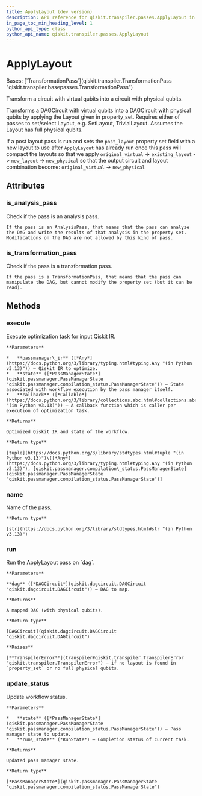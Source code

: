 ```yaml
---
title: ApplyLayout (dev version)
description: API reference for qiskit.transpiler.passes.ApplyLayout in the dev version of qiskit
in_page_toc_min_heading_level: 1
python_api_type: class
python_api_name: qiskit.transpiler.passes.ApplyLayout
---
```


# ApplyLayout

<Class id="qiskit.transpiler.passes.ApplyLayout" isDedicatedPage={true} github="https://github.com/Qiskit/qiskit/tree/stable/1.3/qiskit/transpiler/passes/layout/apply_layout.py#L22-L123" signature="qiskit.transpiler.passes.ApplyLayout(*args, **kwargs)" modifiers="class">
  Bases: [`TransformationPass`](qiskit.transpiler.TransformationPass "qiskit.transpiler.basepasses.TransformationPass")

  Transform a circuit with virtual qubits into a circuit with physical qubits.

  Transforms a DAGCircuit with virtual qubits into a DAGCircuit with physical qubits by applying the Layout given in property\_set. Requires either of passes to set/select Layout, e.g. SetLayout, TrivialLayout. Assumes the Layout has full physical qubits.

  If a post layout pass is run and sets the `post_layout` property set field with a new layout to use after `ApplyLayout` has already run once this pass will compact the layouts so that we apply `original_virtual` -> `existing_layout` -> `new_layout` -> `new_physical` so that the output circuit and layout combination become: `original_virtual` -> `new_physical`

  ## Attributes

  ### is\_analysis\_pass

  <Attribute id="qiskit.transpiler.passes.ApplyLayout.is_analysis_pass">
    Check if the pass is an analysis pass.

    If the pass is an AnalysisPass, that means that the pass can analyze the DAG and write the results of that analysis in the property set. Modifications on the DAG are not allowed by this kind of pass.
  </Attribute>

  ### is\_transformation\_pass

  <Attribute id="qiskit.transpiler.passes.ApplyLayout.is_transformation_pass">
    Check if the pass is a transformation pass.

    If the pass is a TransformationPass, that means that the pass can manipulate the DAG, but cannot modify the property set (but it can be read).
  </Attribute>

  ## Methods

  ### execute

  <Function id="qiskit.transpiler.passes.ApplyLayout.execute" github="https://github.com/Qiskit/qiskit/tree/stable/1.3/qiskit/transpiler/basepasses.py#L189-L211" signature="execute(passmanager_ir, state, callback=None)">
    Execute optimization task for input Qiskit IR.

    **Parameters**

    *   **passmanager\_ir** ([*Any*](https://docs.python.org/3/library/typing.html#typing.Any "(in Python v3.13)")) – Qiskit IR to optimize.
    *   **state** ([*PassManagerState*](qiskit.passmanager.PassManagerState "qiskit.passmanager.compilation_status.PassManagerState")) – State associated with workflow execution by the pass manager itself.
    *   **callback** ([*Callable*](https://docs.python.org/3/library/collections.abc.html#collections.abc.Callable "(in Python v3.13)")) – A callback function which is caller per execution of optimization task.

    **Returns**

    Optimized Qiskit IR and state of the workflow.

    **Return type**

    [tuple](https://docs.python.org/3/library/stdtypes.html#tuple "(in Python v3.13)")\[[*Any*](https://docs.python.org/3/library/typing.html#typing.Any "(in Python v3.13)"), [qiskit.passmanager.compilation\_status.PassManagerState](qiskit.passmanager.PassManagerState "qiskit.passmanager.compilation_status.PassManagerState")]
  </Function>

  ### name

  <Function id="qiskit.transpiler.passes.ApplyLayout.name" github="https://github.com/Qiskit/qiskit/tree/stable/1.3/qiskit/passmanager/base_tasks.py#L68-L70" signature="name()">
    Name of the pass.

    **Return type**

    [str](https://docs.python.org/3/library/stdtypes.html#str "(in Python v3.13)")
  </Function>

  ### run

  <Function id="qiskit.transpiler.passes.ApplyLayout.run" github="https://github.com/Qiskit/qiskit/tree/stable/1.3/qiskit/transpiler/passes/layout/apply_layout.py#L38-L123" signature="run(dag)">
    Run the ApplyLayout pass on `dag`.

    **Parameters**

    **dag** ([*DAGCircuit*](qiskit.dagcircuit.DAGCircuit "qiskit.dagcircuit.DAGCircuit")) – DAG to map.

    **Returns**

    A mapped DAG (with physical qubits).

    **Return type**

    [DAGCircuit](qiskit.dagcircuit.DAGCircuit "qiskit.dagcircuit.DAGCircuit")

    **Raises**

    [**TranspilerError**](transpiler#qiskit.transpiler.TranspilerError "qiskit.transpiler.TranspilerError") – if no layout is found in `property_set` or no full physical qubits.
  </Function>

  ### update\_status

  <Function id="qiskit.transpiler.passes.ApplyLayout.update_status" github="https://github.com/Qiskit/qiskit/tree/stable/1.3/qiskit/transpiler/basepasses.py#L213-L221" signature="update_status(state, run_state)">
    Update workflow status.

    **Parameters**

    *   **state** ([*PassManagerState*](qiskit.passmanager.PassManagerState "qiskit.passmanager.compilation_status.PassManagerState")) – Pass manager state to update.
    *   **run\_state** (*RunState*) – Completion status of current task.

    **Returns**

    Updated pass manager state.

    **Return type**

    [*PassManagerState*](qiskit.passmanager.PassManagerState "qiskit.passmanager.compilation_status.PassManagerState")
  </Function>
</Class>

